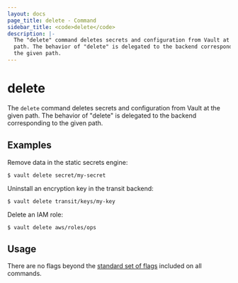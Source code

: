 ```yaml
---
layout: docs
page_title: delete - Command
sidebar_title: <code>delete</code>
description: |-
  The "delete" command deletes secrets and configuration from Vault at the given
  path. The behavior of "delete" is delegated to the backend corresponding to
  the given path.
---
```


# delete

The `delete` command deletes secrets and configuration from Vault at the given
path. The behavior of "delete" is delegated to the backend corresponding to the
given path.

## Examples

Remove data in the static secrets engine:

```shell-session
$ vault delete secret/my-secret
```

Uninstall an encryption key in the transit backend:

```shell-session
$ vault delete transit/keys/my-key
```

Delete an IAM role:

```shell-session
$ vault delete aws/roles/ops
```

## Usage

There are no flags beyond the [standard set of flags](/vault/docs/commands)
included on all commands.
